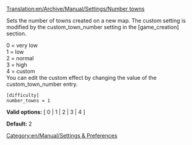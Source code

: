 [[Translation:en/Archive/Manual/Settings/Number towns]]


Sets the number of towns created on a new map.  The custom setting is modified by the custom_town_number setting in the <nowiki>[game_creation]</nowiki> section.

0 = very low<br>
1 = low<br>
2 = normal<br>
3 = high<br>
4 = custom<br>
You can edit the custom effect by changing the value of the custom_town_number entry.

<pre>
[difficulty]
number_towns = 1
</pre>

'''Valid options:''' [ 0 | 1 | 2 | 3 | 4 ]

'''Default:''' 2


[[Category:en/Manual/Settings & Preferences]]
